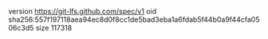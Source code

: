 version https://git-lfs.github.com/spec/v1
oid sha256:557f197118aea94ec8d0f8cc1de5bad3eba1a6fdab5f44b0a9f44cfa0506c3d5
size 117318
